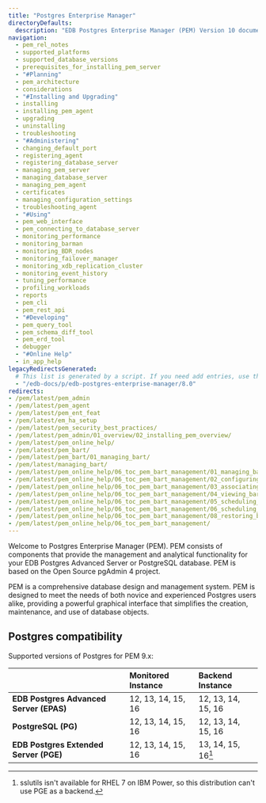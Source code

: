 ```yaml
---
title: "Postgres Enterprise Manager"
directoryDefaults:
  description: "EDB Postgres Enterprise Manager (PEM) Version 10 documentation and release notes. Postgres GUI tool for monitoring and performance optimization."
navigation:
  - pem_rel_notes
  - supported_platforms
  - supported_database_versions
  - prerequisites_for_installing_pem_server
  - "#Planning"
  - pem_architecture
  - considerations
  - "#Installing and Upgrading"
  - installing
  - installing_pem_agent
  - upgrading
  - uninstalling
  - troubleshooting
  - "#Administering"
  - changing_default_port
  - registering_agent
  - registering_database_server
  - managing_pem_server
  - managing_database_server
  - managing_pem_agent
  - certificates
  - managing_configuration_settings
  - troubleshooting_agent
  - "#Using"
  - pem_web_interface
  - pem_connecting_to_database_server
  - monitoring_performance
  - monitoring_barman
  - monitoring_BDR_nodes
  - monitoring_failover_manager
  - monitoring_xdb_replication_cluster
  - monitoring_event_history
  - tuning_performance
  - profiling_workloads
  - reports
  - pem_cli
  - pem_rest_api
  - "#Developing"
  - pem_query_tool
  - pem_schema_diff_tool
  - pem_erd_tool
  - debugger
  - "#Online Help"
  - in_app_help
legacyRedirectsGenerated:
  # This list is generated by a script. If you need add entries, use the `legacyRedirects` key.
  - "/edb-docs/p/edb-postgres-enterprise-manager/8.0"
redirects:
- /pem/latest/pem_admin
- /pem/latest/pem_agent
- /pem/latest/pem_ent_feat
- /pem/latest/em_ha_setup
- /pem/latest/pem_security_best_practices/
- /pem/latest/pem_admin/01_overview/02_installing_pem_overview/
- /pem/latest/pem_online_help/
- /pem/latest/pem_bart/
- /pem/latest/pem_bart/01_managing_bart/
- /pem/latest/managing_bart/
- /pem/latest/pem_online_help/06_toc_pem_bart_management/01_managing_bart_prerequisites/
- /pem/latest/pem_online_help/06_toc_pem_bart_management/02_configuring_bart_server/
- /pem/latest/pem_online_help/06_toc_pem_bart_management/03_associating_bart_server_with_database_server/
- /pem/latest/pem_online_help/06_toc_pem_bart_management/04_viewing_bart_dashboard/
- /pem/latest/pem_online_help/06_toc_pem_bart_management/05_scheduling_bart_backups/
- /pem/latest/pem_online_help/06_toc_pem_bart_management/06_scheduling_bart_obsolete_backups_deletion/
- /pem/latest/pem_online_help/06_toc_pem_bart_management/08_restoring_bart_backups/
- /pem/latest/pem_online_help/06_toc_pem_bart_management/
---
```


Welcome to Postgres Enterprise Manager (PEM). PEM consists of components that provide the management and analytical functionality for your EDB Postgres Advanced Server or PostgreSQL database. PEM is based on the Open Source pgAdmin 4 project.

PEM is a comprehensive database design and management system. PEM is designed to meet the needs of both novice and experienced Postgres users alike, providing a powerful graphical interface that simplifies the creation, maintenance, and use of database objects.

## Postgres compatibility

Supported versions of Postgres for PEM 9.x:

|                                          |**Monitored Instance**      |**Backend Instance**  |
|:-----------------------------------------|:---------------------------|:---------------------|
|**EDB Postgres Advanced Server (EPAS)**   |12, 13, 14, 15, 16          |12, 13, 14, 15, 16    |
|**PostgreSQL (PG)**                       |12, 13, 14, 15, 16          |12, 13, 14, 15, 16    |
|**EDB Postgres Extended Server (PGE)**    |12, 13, 14, 15, 16          |13, 14, 15, 16[^1]    |

[^1]: sslutils isn't available for RHEL 7 on IBM Power, so this distribution can't use PGE as a backend.
